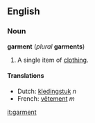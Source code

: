 ==English==
===Noun===
'''garment''' (''plural'' '''garments''')

#A single item of [[clothing]].

====Translations====
*Dutch: [[kledingstuk]] ''n''
*French: [[vêtement]] ''m''

[[it:garment]]